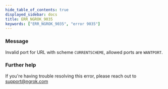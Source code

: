 ```yaml
---
hide_table_of_contents: true
displayed_sidebar: docs
title: ERR_NGROK_9035
keywords: ["ERR_NGROK_9035", "error 9035"]
---
```


### Message

Invalid port for URL with scheme `CURRENTSCHEME`, allowed ports are `WANTPORT`.

### Further help

If you're having trouble resolving this error, please reach out to [support@ngrok.com](mailto:support@ngrok.com?subject=Help%20with%20ERR_NGROK_9035)
